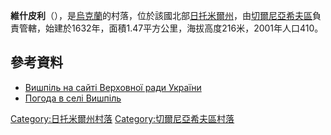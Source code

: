 {{coord|50|22|9|N|28|36|22|E|scale:30000|display=title}}

'''維什皮利'''（{{lang-uk|Вишпіль}}），是[[烏克蘭|烏克蘭]]的村落，位於該國北部[[日托米爾州|日托米爾州]]，由[[切爾尼亞希夫區|切爾尼亞希夫區]]負責管轄，始建於1632年，面積1.47平方公里，海拔高度216米，2001年人口410。

==參考資料==
* [http://w1.c1.rada.gov.ua/pls/z7502/A005?rf7571=10802 Вишпіль на сайті Верховної ради України]{{dead link|date=2018年4月 |bot=InternetArchiveBot |fix-attempted=yes }}
* [http://weather.in.ua/ua/zhitomirskaja/3842 Погода в селі Вишпіль] {{Wayback|url=http://weather.in.ua/ua/zhitomirskaja/3842 |date=20111219144245 }}

{{DEFAULTSORT:Вишпіль}}
[[Category:日托米爾州村落|Category:日托米爾州村落]]
[[Category:切爾尼亞希夫區村落|Category:切爾尼亞希夫區村落]]


{{Zhytomyr-geo-stub}}